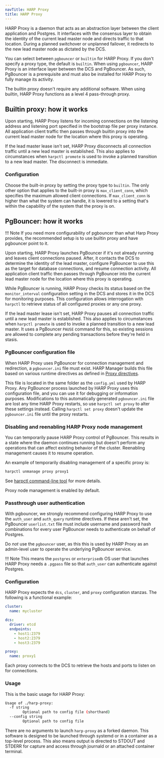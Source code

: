 ```yaml
---
navTitle: HARP Proxy
title: HARP Proxy
---
```


HARP Proxy is a daemon that acts as an abstraction layer between the client 
application and Postgres. It interfaces with the consensus layer to obtain the 
identity of the current lead master node and directs traffic to that location. 
During a planned switchover or unplanned failover, it 
redirects to the new lead master node as dictated by the DCS.

You can select between `pgbouncer` or `builtin` for HARP Proxy.  If you don't specify 
a proxy type, the default is `builtin`. When using `pgbouncer`, HARP Proxy is 
an interface layer between the DCS and PgBouncer. As such, PgBouncer is a 
prerequisite and must also be installed for HARP Proxy to 
fully manage its activity.

The builtin proxy doesn't require any additional software. When using builtin, 
HARP Proxy functions as a level 4 pass-through proxy.

## Builtin proxy: how it works

Upon starting, HARP Proxy listens for incoming connections on the listening 
address and listening port specified in the bootstrap file per proxy instance.  
All application client traffic then passes through builtin proxy into the 
current lead master node for the location where this proxy is operating.

If the lead master lease isn't set, HARP Proxy disconnects all 
connection traffic until a new lead master is established. This also applies
to circumstances when `harpctl promote` is used to invoke a planned transition
to a new lead master. The disconnect is immediate.

### Configuration

Choose the built-in proxy by setting the proxy type to `builtin`. The only 
other option that applies to the built-in proxy is `max_client_conn`, which 
specifies the maximum allowed client connections.  If `max_client_conn` is
higher than what the system can handle, it is lowered to a setting
that's within the capability of the system that the proxy is on.

## PgBouncer: how it works

!!! Note
    If you need more configurability of pgbouncer than what Harp Proxy provides,
    the recommended setup is to use builtin proxy and have pgbouncer point to it.

Upon starting, HARP Proxy launches PgBouncer if it's not already running
and leaves client connections paused. After, it contacts the 
DCS to determine the identity of the lead master, configure PgBouncer to use 
this as the target for database connections, and resume connection activity. 
All application client traffic then passes through PgBouncer into the 
current lead master node for the location where this proxy is operating.

While PgBouncer is running, HARP Proxy checks its status based on the 
`monitor_interval` configuration setting in the DCS and stores it in the
DCS for monitoring purposes. This configuration allows interrogation with `harpctl` to
retrieve status of all configured proxies or any one proxy.

If the lead master lease isn't set, HARP Proxy pauses all 
connection traffic until a new lead master is established. This also applies
to circumstances when `harpctl promote` is used to invoke a planned transition
to a new lead master. It uses a PgBouncer `PAUSE` command for this, so existing
sessions are allowed to complete any pending transactions before they're held
in stasis.

### PgBouncer configuration file

When HARP Proxy uses PgBouncer for connection management and redirection, 
a `pgbouncer.ini` file must exist. HARP Manager builds this file based on various
runtime directives as defined in [Proxy directives](04_configuration).

This file is located in the same folder as the `config.yml` used by HARP
Proxy. Any PgBouncer process launched by HARP Proxy uses this configuration
file, and you can use it for debugging or information purposes. Modifications 
to this automatically generated `pgbouncer.ini` file are lost any time
HARP Proxy restarts, so use `harpctl set proxy` to alter these settings
instead. Calling `harpctl set proxy` doesn't update the `pgbouncer.ini` file until the proxy restarts.

### Disabling and reenabling HARP Proxy node management

You can temporarily pause HARP Proxy control of PgBouncer. This 
results in a state where the daemon continues running but doesn't perform any 
operations that can affect existing behavior of the cluster. Reenabling 
management causes it to resume operation.

An example of temporarily disabling management of a specific proxy is:

```bash
harpctl unmanage proxy proxy1
```

See [harpctl command-line tool](08_harpctl) for more details.

Proxy node management is enabled by default.

### Passthrough user authentication

With pgbouncer, we strongly recommend configuring HARP Proxy to use the `auth_user` and 
`auth_query` runtime directives. If these aren't set, the PgBouncer 
`userlist.txt` file must include username and password hash combinations for 
every user PgBouncer needs to authenticate on behalf of Postgres.

Do *not* use the `pgbouncer` user, as this this is used by HARP 
Proxy as an admin-level user to operate the underlying PgBouncer 
service.

!!! Note
    This means the `postgres` or `enterprisedb` OS user that launches HARP
    Proxy needs a `.pgpass` file so that `auth_user` can authenticate 
    against Postgres.

### Configuration

HARP Proxy expects the `dcs`, `cluster`, and `proxy` configuration stanzas. The 
following is a functional example:

```yaml
cluster:
  name: mycluster

dcs:
  driver: etcd
  endpoints:
    - host1:2379
    - host2:2379
    - host3:2379

proxy:
  name: proxy1
```
Each proxy connects to the DCS to retrieve the hosts and ports to listen on for connections.

### Usage

This is the basic usage for HARP Proxy:

```bash
Usage of ./harp-proxy:
  -f string
    	Optional path to config file (shorthand)
  --config string
    	Optional path to config file
```

There are no arguments to launch `harp-proxy` as a forked daemon. 
This software is designed to be launched through systemd or in a container 
as a top-level process. This also means output is directed to STDOUT and STDERR
for capture and access through journald or an attached container terminal.

